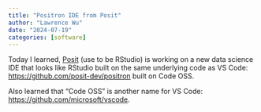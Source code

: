 ```yaml
---
title: "Positron IDE from Posit"
author: "Lawrence Wu"
date: "2024-07-19"
categories: [software]
---
```


Today I learned, [Posit](https://posit.co/) (use to be RStudio) is working on a new data science IDE that looks like RStudio built on the same underlying code as VS Code: <https://github.com/posit-dev/positron> built on Code OSS.

Also learned that "Code OSS" is another name for VS Code: <https://github.com/microsoft/vscode>.